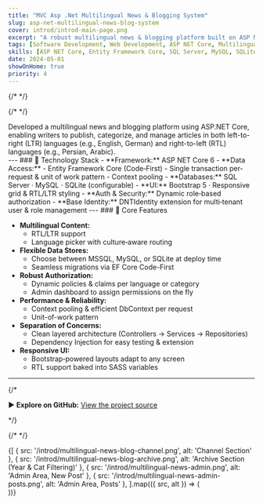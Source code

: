```yaml
---
title: "MVC Asp .Net Multilingual News & Blogging System"
slug: asp-net-multilingual-news-blog-system
cover: introd/introd-main-page.png
excerpt: "A robust multilingual news & blogging platform built on ASP NET Core, with LTR/RTL support, dynamic authorization, and flexible database options."
tags: [Software Development, Web Development, ASP NET Core, Multilingual, Blogging]
skills: [ASP NET Core, Entity Framework Core, SQL Server, MySQL, SQLite, Bootstrap, DNTIdentity]
date: 2024-05-01
showOnHome: true
priority: 4
---
```


<div className="max-w-5xl mx-auto space-y-12 py-12">

  {/* <!-- Cover / Main Page --> */}
  <div className="relative w-full aspect-[16/9] cursor-zoom-in">
    <ZoomImage
      src="/introd/introd-main-page.png"
      alt="News & Blogging System Main Page"
      className="rounded-2xl shadow-lg max-w-4xl mx-auto"
      fill
    />
  </div>

  {/* <!-- Introduction --> */}
  <div>   
Developed a multilingual news and blogging platform using ASP.NET Core, enabling writers to publish, categorize, and manage articles in both left-to-right (LTR) languages (e.g., English, German) and right-to-left (RTL) languages (e.g., Persian, Arabic).

</div>
  ---
  ### 🔧 Technology Stack
  - **Framework:** ASP NET Core 6  
  - **Data Access:** 
    - Entity Framework Core (Code‐First)  
    - Single transaction per‐request & unit of work pattern  
    - Context pooling 
  - **Databases:** SQL Server · MySQL · SQLite (configurable)  
  - **UI:** Bootstrap 5 · Responsive grid & RTL/LTR styling  
  - **Auth & Security:** Dynamic role‐based authorization  
  - **Base Identity:** DNTIdentity extension for multi‐tenant user & role management  
  ---
  ### 🚀 Core Features

  - **Multilingual Content:**  
    - RTL/LTR support  
    - Language picker with culture‐aware routing  
  - **Flexible Data Stores:**  
    - Choose between MSSQL, MySQL, or SQLite at deploy time  
    - Seamless migrations via EF Core Code-First  
  - **Robust Authorization:**  
    - Dynamic policies & claims per language or category  
    - Admin dashboard to assign permissions on the fly  
  - **Performance & Reliability:**  
    - Context pooling & efficient DbContext per request  
    - Unit-of-work pattern  
  - **Separation of Concerns:**  
    - Clean layered architecture (Controllers → Services → Repositories)  
    - Dependency Injection for easy testing & extension  
  - **Responsive UI:**  
    - Bootstrap‐powered layouts adapt to any screen  
    - RTL support baked into SASS variables  

  ---  
  {/* <div className="space-y-0.5">
    ▶️ **Explore on GitHub:** [View the project source](https://github.com/yourusername/multilingual-news-blog)  
  </div> */}

  {/* <!-- Screenshots --> */}
 <div className="grid grid-cols-1 md:grid-cols-2 gap-6">
  {[
    { src: '/introd/multilingual-news-blog-channel.png', alt: 'Channel Section' },
    { src: '/introd/multilingual-news-blog-archive.png', alt: 'Archive Section (Year & Cat Filtering)' },
    { src: '/introd/multilingual-news-admin.png', alt: 'Admin Area, New Post' },
    { src: '/introd/multilingual-news-admin-posts.png', alt: 'Admin Area, Posts' },
  ].map(({ src, alt }) => (
    <div
      key={src}
      className="relative w-full h-[300px] max-h-[300px] cursor-zoom-in overflow-hidden"
    >
      <ZoomImage
        src={src}
        alt={alt}
        fill
        className="rounded-2xl shadow-lg"
        style={{ objectFit: 'cover' }}
      />
    </div>
  ))}
</div>


</div>
